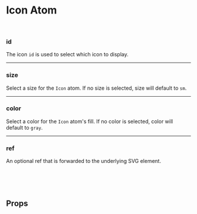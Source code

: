 

<Meta of={IconStories} />

# Icon Atom

<Canvas of={IconStories.Default} />

<br />

### id

The icon `id` is used to select which icon to display.

<hr />

### size

Select a size for the `Icon` atom. If no size is selected, size will default to `sm`.

<hr />

### color

Select a color for the `Icon` atom's fill. If no color is selected, color will default to `gray`.

<hr />

### ref

An optional ref that is forwarded to the underlying SVG element.

<br />
<br />
<br />

## Props

<ArgTypes />
